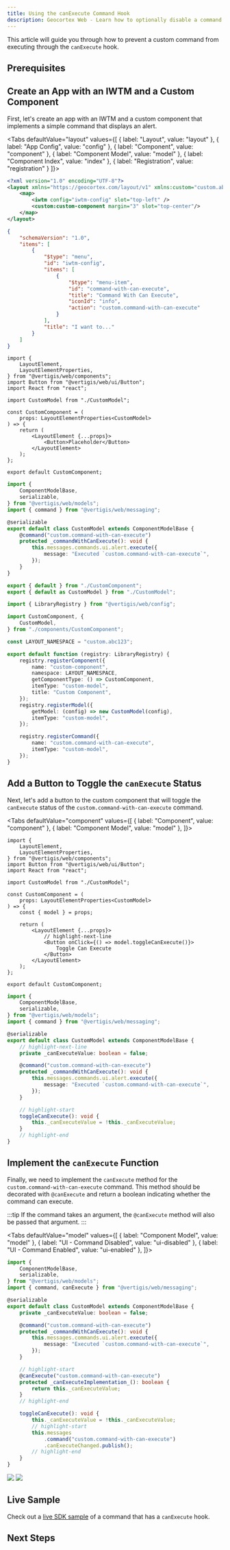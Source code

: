 ```yaml
---
title: Using the canExecute Command Hook
description: Geocortex Web - Learn how to optionally disable a command with the canExecute hook
---
```



This article will guide you through how to prevent a custom command from executing through the `canExecute` hook.

## Prerequisites

<PrereqsCustomCodeSnippet />

## Create an App with an IWTM and a Custom Component

First, let's create an app with an IWTM and a custom component that implements a simple command that displays an alert.

<Tabs
  defaultValue="layout"
  values={[
    { label: "Layout", value: "layout" },
    { label: "App Config", value: "config" },
    { label: "Component", value: "component" },
    { label: "Component Model", value: "model" },
    { label: "Component Index", value: "index" },
    { label: "Registration", value: "registration" }
  ]}>
<TabItem value="layout">

```xml title="app/layout.xml"
<?xml version="1.0" encoding="UTF-8"?>
<layout xmlns="https://geocortex.com/layout/v1" xmlns:custom="custom.abc123">
    <map>
        <iwtm config="iwtm-config" slot="top-left" />
        <custom:custom-component margin="3" slot="top-center"/>
    </map>
</layout>
```

</TabItem>
<TabItem value="config">

```json title="app/app.json"
{
    "schemaVersion": "1.0",
    "items": [
        {
            "$type": "menu",
            "id": "iwtm-config",
            "items": [
                {
                    "$type": "menu-item",
                    "id": "command-with-can-execute",
                    "title": "Command With Can Execute",
                    "iconId": "info",
                    "action": "custom.command-with-can-execute"
                }
            ],
            "title": "I want to..."
        }
    ]
}
```

</TabItem>
<TabItem value="component">

```tsx title="src/components/CustomComponent.tsx"
import {
    LayoutElement,
    LayoutElementProperties,
} from "@vertigis/web/components";
import Button from "@vertigis/web/ui/Button";
import React from "react";

import CustomModel from "./CustomModel";

const CustomComponent = (
    props: LayoutElementProperties<CustomModel>
) => {
    return (
        <LayoutElement {...props}>
            <Button>Placeholder</Button>
        </LayoutElement>
    );
};

export default CustomComponent;
```

</TabItem>
<TabItem value="model">

```ts title="src/components/CustomModel.ts"
import {
    ComponentModelBase,
    serializable,
} from "@vertigis/web/models";
import { command } from "@vertigis/web/messaging";

@serializable
export default class CustomModel extends ComponentModelBase {
    @command("custom.command-with-can-execute")
    protected _commandWithCanExecute(): void {
        this.messages.commands.ui.alert.execute({
            message: "Executed `custom.command-with-can-execute`",
        });
    }
}
```

</TabItem>
<TabItem value="index">

```ts title="src/components/index.ts"
export { default } from "./CustomComponent";
export { default as CustomModel } from "./CustomModel";
```

</TabItem>
<TabItem value="registration">

```ts title="src/index.ts"
import { LibraryRegistry } from "@vertigis/web/config";

import CustomComponent, {
    CustomModel,
} from "./components/CustomComponent";

const LAYOUT_NAMESPACE = "custom.abc123";

export default function (registry: LibraryRegistry) {
    registry.registerComponent({
        name: "custom-component",
        namespace: LAYOUT_NAMESPACE,
        getComponentType: () => CustomComponent,
        itemType: "custom-model",
        title: "Custom Component",
    });
    registry.registerModel({
        getModel: (config) => new CustomModel(config),
        itemType: "custom-model",
    });

    registry.registerCommand({
        name: "custom.command-with-can-execute",
        itemType: "custom-model",
    });
}
```

</TabItem>
</Tabs>

## Add a Button to Toggle the `canExecute` Status

Next, let's add a button to the custom component that will toggle the `canExecute` status of the `custom.command-with-can-execute` command.

<Tabs
  defaultValue="component"
  values={[
    { label: "Component", value: "component" },
    { label: "Component Model", value: "model" },
  ]}>
<TabItem value="component">

```tsx title="src/components/CustomComponent.tsx"
import {
    LayoutElement,
    LayoutElementProperties,
} from "@vertigis/web/components";
import Button from "@vertigis/web/ui/Button";
import React from "react";

import CustomModel from "./CustomModel";

const CustomComponent = (
    props: LayoutElementProperties<CustomModel>
) => {
    const { model } = props;

    return (
        <LayoutElement {...props}>
            // highlight-next-line
            <Button onClick={() => model.toggleCanExecute()}>
                Toggle Can Execute
            </Button>
        </LayoutElement>
    );
};

export default CustomComponent;
```

</TabItem>
<TabItem value="model">

```ts title="src/components/CustomModel.ts"
import {
    ComponentModelBase,
    serializable,
} from "@vertigis/web/models";
import { command } from "@vertigis/web/messaging";

@serializable
export default class CustomModel extends ComponentModelBase {
    // highlight-next-line
    private _canExecuteValue: boolean = false;

    @command("custom.command-with-can-execute")
    protected _commandWithCanExecute(): void {
        this.messages.commands.ui.alert.execute({
            message: "Executed `custom.command-with-can-execute`",
        });
    }

    // highlight-start
    toggleCanExecute(): void {
        this._canExecuteValue = !this._canExecuteValue;
    }
    // highlight-end
}
```

</TabItem>
</Tabs>

## Implement the `canExecute` Function

Finally, we need to implement the `canExecute` method for the `custom.command-with-can-execute` command. This method should be decorated with `@canExecute` and return a boolean indicating whether the command can execute.

:::tip
If the command takes an argument, the `@canExecute` method will also be passed that argument.
:::

<Tabs
  defaultValue="model"
  values={[
    { label: "Component Model", value: "model" },
    { label: "UI - Command Disabled", value: "ui-disabled" },
    { label: "UI - Command Enabled", value: "ui-enabled" },
  ]}>
<TabItem value="model">

```ts title="src/components/CustomModel.ts"
import {
    ComponentModelBase,
    serializable,
} from "@vertigis/web/models";
import { command, canExecute } from "@vertigis/web/messaging";

@serializable
export default class CustomModel extends ComponentModelBase {
    private _canExecuteValue: boolean = false;

    @command("custom.command-with-can-execute")
    protected _commandWithCanExecute(): void {
        this.messages.commands.ui.alert.execute({
            message: "Executed `custom.command-with-can-execute`",
        });
    }

    // highlight-start
    @canExecute("custom.command-with-can-execute")
    protected _canExecuteImplementation_(): boolean {
        return this._canExecuteValue;
    }
    // highlight-end

    toggleCanExecute(): void {
        this._canExecuteValue = !this._canExecuteValue;
        // highlight-start
        this.messages
            .command("custom.command-with-can-execute")
            .canExecuteChanged.publish();
        // highlight-end
    }
}
```

</TabItem>
<TabItem value="ui-disabled">
<img src={useBaseUrl("img/web-command-can-execute-disabled.png")}/>
</TabItem>
<TabItem value="ui-enabled">
<img src={useBaseUrl("img/web-command-can-execute-enabled.png")}/>
</TabItem>
</Tabs>

## Live Sample

Check out a [live SDK sample](https://vertigis-web-samples.netlify.app/commands-and-operations) of a command that has a `canExecute` hook.

## Next Steps

<UseCaseContainer>
    <UseCaseCard
        title="Commands and Operations in Services"
        description="Learn more about commands and operations in services"
        link={useBaseUrl("docs/web/sdk-commands-operations")}
    />
    <UseCaseCard
        title="Custom Services"
        description="Learn more about custom services"
        link={useBaseUrl("docs/web/sdk-services-reference")}
    />
</UseCaseContainer>
